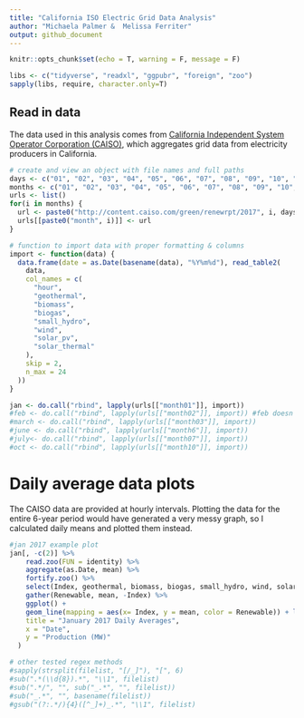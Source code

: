 ```yaml
---
title: "California ISO Electric Grid Data Analysis"
author: "Michaela Palmer &  Melissa Ferriter"
output: github_document
---
```


```r
knitr::opts_chunk$set(echo = T, warning = F, message = F)
```

```r
libs <- c("tidyverse", "readxl", "ggpubr", "foreign", "zoo")
sapply(libs, require, character.only=T)
```

## Read in data

The data used in this analysis comes from [California Independent System Operator Corporation (CAISO)](http://www.caiso.com/green/renewableswatch.html), which aggregates grid data from electricity producers in California.
```r
# create and view an object with file names and full paths
days <- c("01", "02", "03", "04", "05", "06", "07", "08", "09", "10", "11", "12", "13", "14", "15", "16", "17", "18", "19", "20", "21", "22", "23", "24", "25", "26", "27", "28", "29", "30", "31")
months <- c("01", "02", "03", "04", "05", "06", "07", "08", "09", "10", "11", "12")
urls <- list()
for(i in months) {
  url <- paste0("http://content.caiso.com/green/renewrpt/2017", i, days, "_DailyRenewablesWatch.txt")
  urls[[paste0("month", i)]] <- url
}

```

```r
# function to import data with proper formatting & columns 
import <- function(data) {
  data.frame(date = as.Date(basename(data), "%Y%m%d"), read_table2( 
    data,
    col_names = c(
      "hour",
      "geothermal",
      "biomass",
      "biogas",
      "small_hydro",
      "wind",
      "solar_pv",
      "solar_thermal"
    ),
    skip = 2,
    n_max = 24
  )) 
}

jan <- do.call("rbind", lapply(urls[["month01"]], import))
#feb <- do.call("rbind", lapply(urls[["month02"]], import)) #feb doesn't have 31 days need fix 
#march <- do.call("rbind", lapply(urls[["month03"]], import))
#june <- do.call("rbind", lapply(urls[["month6"]], import))
#july<- do.call("rbind", lapply(urls[["month07"]], import))
#oct <- do.call("rbind", lapply(urls[["month10"]], import))

```

# Daily average data plots

The CAISO data are provided at hourly intervals. Plotting the data for the entire 6-year period would have generated a very messy graph, so I calculated daily means and plotted them instead.


```r
#jan 2017 example plot
jan[, -c(2)] %>%
    read.zoo(FUN = identity) %>%
    aggregate(as.Date, mean) %>%
    fortify.zoo() %>%
    select(Index, geothermal, biomass, biogas, small_hydro, wind, solar_pv, solar_thermal) %>%
    gather(Renewable, mean, -Index) %>%
    ggplot() + 
    geom_line(mapping = aes(x= Index, y = mean, color = Renewable)) + labs(
    title = "January 2017 Daily Averages",
    x = "Date",
    y = "Production (MW)"
  )

```

```r
# other tested regex methods
#sapply(strsplit(filelist, "[/_]"), "[", 6)
#sub(".*(\\d{8}).*", "\\1", filelist)
#sub(".*/", "", sub("_.*", "", filelist))
#sub("_.*", "", basename(filelist))
#gsub("(?:.*/){4}([^_]+)_.*", "\\1", filelist)
```


